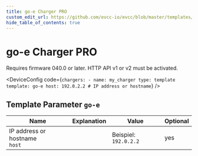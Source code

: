 ```yaml
---
title: go-e Charger PRO
custom_edit_url: https://github.com/evcc-io/evcc/blob/master/templates/definition/charger/go-e.yaml
hide_table_of_contents: true
---
```



# go-e Charger PRO

<DeviceFeatures features="rfid,sponsorship" />

Requires firmware 040.0 or later. HTTP API v1 or v2 must be activated.


<DeviceConfig code={`chargers:
    - name: my_charger
      type: template
      template: go-e
      host: 192.0.2.2 # IP address or hostname`}  />

## Template Parameter `go-e`

| Name | Explanation | Value | Optional |
|-----------|-------------|-------|----------|
| IP address or hostname<br/>`host` |  | Beispiel: `192.0.2.2` | yes |

<SponsorshipRequired />

